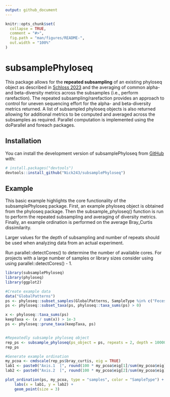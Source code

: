 ```yaml
---
output: github_document
---
```


<!-- README.md is generated from README.Rmd. Please edit that file -->

```r
knitr::opts_chunk$set(
  collapse = TRUE,
  comment = "#>",
  fig.path = "man/figures/README-",
  out.width = "100%"
)
```

# subsamplePhyloseq

<!-- badges: start -->
<!-- badges: end -->

This package allows for the **repeated subsampling** of an existing phyloseq object as described in [Schloss 2023](https://www.biorxiv.org/content/10.1101/2023.06.23.546312v1) and the averaging of common alpha- and beta-diversity metrics across the subsamples (i.e., perform rarefaction). The repeated subsampling/rarefaction provides an approach to control for uneven sequencing effort for the alpha- and beta-diversity metrics returned. A list of subsampled phyloseq objects is also returned allowing for additional metrics to be computed and averaged across the subsamples as required. Parallel computation is implemented using the doParallel and foreach packages.

## Installation

You can install the development version of subsamplePhyloseq from [GitHub](https://github.com/) with:

``` r
# install.packages("devtools")
devtools::install_github("Nick243/subsamplePhyloseq")
```

## Example

This basic example highlights the core functionality of the subsamplePhyloseq package. First, an example phyloseq object is obtained from the phyloseq package. Then the subsample_phyloseq() function is run to perform the repeated subsampling and averaging of diversity metrics. Finally, an example ordination is performed on the average Bray_Curtis dissimilarity.  

Larger values for the depth of subsampling and number of repeats should be used when analyzing data from an actual experiment.    

Run parallel::detectCores() to determine the number of available cores. For projects with a large number of samples or library sizes consider using using parallel::detectCores() - 1. 

```r
library(subsamplePhyloseq)
library(phyloseq)
library(ggplot2)

#Create example data
data("GlobalPatterns")
ps <- phyloseq::subset_samples(GlobalPatterns, SampleType %in% c("Feces", "Skin"))
ps <- phyloseq::subset_taxa(ps, phyloseq::taxa_sums(ps) > 0)

x <- phyloseq::taxa_sums(ps)
keepTaxa <- (x / sum(x)) > 1e-3
ps <- phyloseq::prune_taxa(keepTaxa, ps)


#Repeatedly subsample phyloseq object
rep_ps <- subsample_phyloseq(ps_object = ps, repeats = 2, depth = 10000, n_cores = 2)
rep_ps

#Generate example ordination
my_pcoa <- cmdscale(rep_ps$bray_curtis, eig = TRUE)
lab1 <- paste0("Axis.1  [", round(100 * my_pcoa$eig[1]/sum(my_pcoa$eig), 1), "%]")
lab2 <- paste0("Axis.2  [", round(100 * my_pcoa$eig[2]/sum(my_pcoa$eig), 1), "%]")

plot_ordination(ps, my_pcoa, type = "samples", color = "SampleType") +
    labs(x = lab1, y = lab2) +
    geom_point(size = 3)
```


